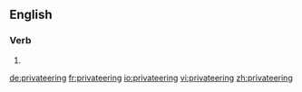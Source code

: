 ==English==

===Verb===
{{head|en|present participle}}

# {{present participle of|privateer|lang=en}}

[[de:privateering]]
[[fr:privateering]]
[[io:privateering]]
[[vi:privateering]]
[[zh:privateering]]